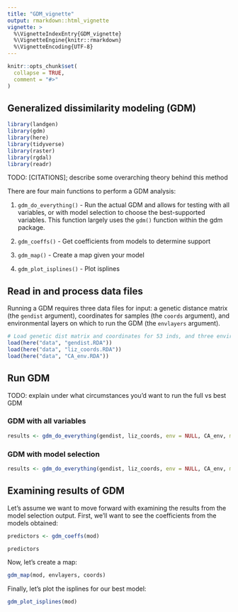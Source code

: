 ```yaml
---
title: "GDM_vignette"
output: rmarkdown::html_vignette
vignette: >
  %\VignetteIndexEntry{GDM_vignette}
  %\VignetteEngine{knitr::rmarkdown}
  %\VignetteEncoding{UTF-8}
---
```


```r
knitr::opts_chunk$set(
  collapse = TRUE,
  comment = "#>"
)
```

## Generalized dissimilarity modeling (GDM)

```r
library(landgen)
library(gdm)
library(here)
library(tidyverse)
library(raster)
library(rgdal)
library(readr)
```

TODO: [CITATIONS]; describe some overarching theory behind this method

There are four main functions to perform a GDM analysis:

1.  `gdm_do_everything()` - Run the actual GDM and allows for testing with all variables, or with model selection to choose the best-supported variables. This function largely uses the `gdm()` function within the gdm package.

2.  `gdm_coeffs()` - Get coefficients from models to determine support

3.  `gdm_map()` - Create a map given your model

4.  `gdm_plot_isplines()` - Plot isplines

## Read in and process data files

Running a GDM requires three data files for input: a genetic distance matrix (the `gendist` argument), coordinates for samples (the `coords` argument), and environmental layers on which to run the GDM (the `envlayers` argument).

```r
# Load genetic dist matrix and coordinates for 53 inds, and three environmental layers of test dataset
load(here("data", "gendist.RDA"))
load(here("data", "liz_coords.RDA"))
load(here("data", "CA_env.RDA"))
```

## Run GDM

TODO: explain under what circumstances you'd want to run the full vs best GDM

### GDM with all variables

```r
results <- gdm_do_everything(gendist, liz_coords, env = NULL, CA_env, model = "full", alpha = 0.05, nPerm = 10, scale = TRUE)
```

### GDM with model selection

```r
results <- gdm_do_everything(gendist, liz_coords, env = NULL, CA_env, model = "best", nPerm = 10, scale = TRUE)
```

## Examining results of GDM

Let's assume we want to move forward with examining the results from the model selection output. First, we'll want to see the coefficients from the models obtained:

```r
predictors <- gdm_coeffs(mod)

predictors
```

Now, let's create a map:

```r
gdm_map(mod, envlayers, coords)
```

Finally, let's plot the isplines for our best model:

```r
gdm_plot_isplines(mod)
```
